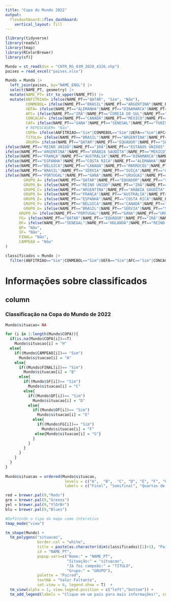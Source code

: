 ```yaml
---
title: "Copa do Mundo 2022"
output: 
  flexdashboard::flex_dashboard:
    vertical_layout: fill
---
```


```r
{library(tidyverse)
library(readxl)
library(tmap)
library(RColorBrewer)
library(sf)}

Mundo = st_read(dsn = "CNTR_RG_01M_2020_4326.shp")
paises = read_excel("paises.xlsx")

Mundo = Mundo |>
  left_join(paises, by="NAME_ENGL") |> 
  select(NAME_PT, geometry) |> 
  mutate(NAME_PT= str_to_upper(NAME_PT)) |> 
  mutate(ANFITRIAO= ifelse(NAME_PT=="QATAR", "Sim", "Não"), 
         CONMEBOL= ifelse(NAME_PT=="BRASIL"|NAME_PT=="ARGENTINA"|NAME_PT=="EQUADOR"|NAME_PT=="URUGUAI", "Sim", "Não"), 
         UEFA= ifelse(NAME_PT=="ALEMANHA"|NAME_PT=="DINAMARCA"|NAME_PT=="FRANÇA"|NAME_PT=="BÉLGICA"|NAME_PT=="CROÁCIA"|NAME_PT=="SÉRVIA"|NAME_PT=="ESPANHA"|NAME_PT=="REINO UNIDO"|NAME_PT=="SUÍÇA"|NAME_PT=="HOLANDA"|NAME_PT=="PORTUGAL"|NAME_PT=="POLÔNIA", "Sim", "Não"),
         AFC= ifelse(NAME_PT=="IRÃ"|NAME_PT=="COREIA DO SUL"|NAME_PT=="JAPÃO"|NAME_PT=="ARÁBIA SAUDITA"|NAME_PT=="AUSTRÁLIA", "Sim", "Não"),
         CONCACAF= ifelse(NAME_PT=="CANADÁ"|NAME_PT=="MÉXICO"|NAME_PT=="ESTADOS UNIDOS"|NAME_PT=="COSTA RICA", "Sim", "Não"),
         CAF= ifelse(NAME_PT=="GANA"|NAME_PT=="SENEGAL"|NAME_PT=="TUNÍSIA"|NAME_PT=="MARROCOS"|NAME_PT=="CAMARÕES", "Sim", "Não"),
         # REPESCAGEM= "Não",
         COPA= ifelse(ANFITRIAO=="Sim"|CONMEBOL=="Sim"|UEFA=="Sim"|AFC=="Sim"|CONCACAF=="Sim", "Sim", "Não"),
         TITULO= ifelse(NAME_PT=="BRASIL"|NAME_PT=="ARGENTINA"|NAME_PT=="URUGUAI"|NAME_PT=="ALEMANHA"|NAME_PT=="ITÁLIA"|NAME_PT=="FRANÇA"|NAME_PT=="ESPANHA"|NAME_PT=="REINO UNIDO", "Sim", "Não"),
         GRUPO= ifelse(NAME_PT=="QATAR"|NAME_PT=="EQUADOR"|NAME_PT=="SENEGAL"|NAME_PT=="HOLANDA","A",
ifelse(NAME_PT=="REINO UNIDO"|NAME_PT=="IRÃ"|NAME_PT=="ESTADOS UNIDOS","B",
ifelse(NAME_PT=="ARGENTINA"|NAME_PT=="ARÁBIA SAUDITA"|NAME_PT=="MÉXICO"|NAME_PT=="POLÔNIA","C",
ifelse(NAME_PT=="FRANÇA"|NAME_PT=="AUSTRÁLIA"|NAME_PT=="DINAMARCA"|NAME_PT=="TUNÍSIA","D",
ifelse(NAME_PT=="ESPANHA"|NAME_PT=="COSTA RICA"|NAME_PT=="ALEMANHA"|NAME_PT=="JAPÃO","E",
ifelse(NAME_PT=="BÉLGICA"|NAME_PT=="CANADÁ"|NAME_PT=="MARROCOS"|NAME_PT=="CROÁCIA","F",
ifelse(NAME_PT=="BRASIL"|NAME_PT=="SÉRVIA"|NAME_PT=="SUÍÇA"|NAME_PT=="CAMARÕES","G",
ifelse(NAME_PT=="PORTUGAL"|NAME_PT=="GANA"|NAME_PT=="URUGUAI"|NAME_PT=="COREIA DO SUL","H","-")))))))),
        GRUPO_A= ifelse(NAME_PT=="QATAR"|NAME_PT=="EQUADOR"|NAME_PT=="SENEGAL"|NAME_PT=="HOLANDA","Sim", "Não"),
        GRUPO_B= ifelse(NAME_PT=="REINO UNIDO"|NAME_PT=="IRÃ"|NAME_PT=="ESTADOS UNIDOS","Sim", "Não"),
        GRUPO_C= ifelse(NAME_PT=="ARGENTINA"|NAME_PT=="ARÁBIA SAUDITA"|NAME_PT=="MÉXICO"|NAME_PT=="POLÔNIA","Sim", "Não"),
        GRUPO_D= ifelse(NAME_PT=="FRANÇA"|NAME_PT=="AUSTRÁLIA"|NAME_PT=="DINAMARCA"|NAME_PT=="TUNÍSIA","Sim", "Não"),
        GRUPO_E= ifelse(NAME_PT=="ESPANHA"|NAME_PT=="COSTA RICA"|NAME_PT=="ALEMANHA"|NAME_PT=="JAPÃO","Sim", "Não"),
        GRUPO_F= ifelse(NAME_PT=="BÉLGICA"|NAME_PT=="CANADÁ"|NAME_PT=="MARROCOS"|NAME_PT=="CROÁCIA","Sim", "Não"),
        GRUPO_G= ifelse(NAME_PT=="BRASIL"|NAME_PT=="SÉRVIA"|NAME_PT=="SUÍÇA"|NAME_PT=="CAMARÕES","Sim", "Não"),
      GRUPO_H= ifelse(NAME_PT=="PORTUGAL"|NAME_PT=="GANA"|NAME_PT=="URUGUAI"|NAME_PT=="COREIA DO SUL","Sim", "Não"),
      FG= ifelse(NAME_PT=="QATAR"|NAME_PT=="EQUADOR"|NAME_PT=="IRÃ"|NAME_PT=="ARÁBIA SAUDITA"|NAME_PT=="MÉXICO"|NAME_PT=="DINAMARCA"|NAME_PT=="TUNÍSIA"|NAME_PT=="ESPANHA"|NAME_PT=="COSTA RICA"|NAME_PT=="ALEMANHA"|NAME_PT=="JAPÃO"|NAME_PT=="BÉLGICA"|NAME_PT=="CANADÁ"|NAME_PT=="MARROCOS"|NAME_PT=="CROÁCIA"|NAME_PT=="BRASIL"|NAME_PT=="SÉRVIA"|NAME_PT=="SUÍÇA"|NAME_PT=="CAMARÕES"|NAME_PT=="PORTUGAL"|NAME_PT=="GANA"|NAME_PT=="URUGUAI"|NAME_PT=="COREIA DO SUL","Sim", "Não"),
      OF= ifelse(NAME_PT=="SENEGAL"|NAME_PT=="HOLANDA"|NAME_PT=="REINO UNIDO"|NAME_PT=="ESTADOS UNIDOS"|NAME_PT=="ARGENTINA"|NAME_PT=="POLÔNIA"|NAME_PT=="FRANÇA"|NAME_PT=="AUSTRÁLIA","Sim", "Não"),
      QF= "Não",
      SF= "Não",
      FINAL= "Não",
      CAMPEAO = "Não"
)            

classificados = Mundo |> 
  filter(ANFITRIAO=="Sim"|CONMEBOL=="Sim"|UEFA=="Sim"|AFC=="Sim"|CONCACAF=="Sim"|CAF=="Sim")

```

Informações sobre classificados 
=======================================================================

column {data-width=500, .tabset}
-----------------------------------------------------------------------

### Classificação na Copa do Mundo de 2022

```r
Mundo$situacao= NA

for (i in 1:length(Mundo$COPA)){
  if(is.na(Mundo$COPA[i])==T) 
    Mundo$situacao[i] = "H"
  else{
    if((Mundo$CAMPEAO[i])== "Sim")
      Mundo$situacao[i] = "A"
    else{
      if((Mundo$FINAL[i])== "Sim")
        Mundo$situacao[i] = "B"
      else{
        if((Mundo$SF[i])== "Sim")
          Mundo$situacao[i] = "C"
        else{
          if((Mundo$QF[i])== "Sim")
            Mundo$situacao[i] = "D"
          else{
            if((Mundo$OF[i])== "Sim")
              Mundo$situacao[i] = "E"
            else{
              if((Mundo$FG[i])== "Sim")
                Mundo$situacao[i] = "F"
             else{Mundo$situacao[i] = "G"}
            }
          }
        }
      }
    }
  }
}
              
Mundo$situacao = ordered(Mundo$situacao, 
                          levels = c("A",  "B",  "C", "D", "E", "F", "G", "H"),
                          labels = c("Final", "Semifinal", "Quartas de Final", "Oitavas de Final", "Fase de Grupos","Não Classificado", "Dados Inconsistentes"))

red = brewer.pal(9,"Reds")
gre = brewer.pal(9,"Greens")
yel = brewer.pal(9,"YlOrBr")
blu = brewer.pal(9,"Blues")

#Definindo o tipo do mapa como interativo
tmap_mode("view")

tm_shape(Mundo) + 
  tm_polygons("situacao",
              border.col = "white",
              title = paste(as.character(dim(classificados)[1]+1), "Países classificados para a Copa do Mundo do Qatar 2022"),
              id = "NAME_PT",
              popup.vars=c("Nome:" = "NAME_PT",
                           "Situação:" = "situacao",
                           "Já foi campeão:" = "TITULO",
                           "Grupo:" = "GRUPO"), 
              palette = "Paired",
              textNA = "Valor Faltante",
              set.view = 6, legend.show = T)  +
  tm_view(alpha = 1, view.legend.position = c("left","bottom")) +
  tm_add_legend(labels = "Clique em um país para mais informações!", col = "white")

```
